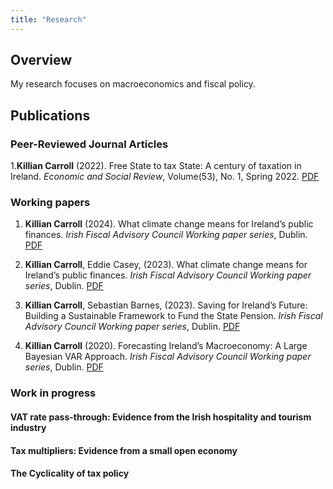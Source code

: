 ```yaml
---
title: "Research"
---
```


## Overview

My research focuses on macroeconomics and fiscal policy.

## Publications

### Peer-Reviewed Journal Articles

1.**Killian Carroll** (2022). Free State to tax State: A century of taxation in Ireland. *Economic and Social Review*, Volume(53), No. 1, Spring 2022. [PDF](https://www.esr.ie/index.php/esr/article/view/1566/667)

### Working papers

1.  **Killian Carroll** (2024). What climate change means for Ireland's public finances. *Irish Fiscal Advisory Council Working paper series*, Dublin. [PDF](https://www.fiscalcouncil.ie/wp-content/uploads/2024/11/Estimating-monthly-consumer-spending-using-card-payment-data-Killian-Carroll-Fiscal-Council.pdf)

2.  **Killian Carroll**, Eddie Casey, (2023). What climate change means for Ireland's public finances. *Irish Fiscal Advisory Council Working paper series*, Dublin. [PDF](https://www.fiscalcouncil.ie/wp-content/uploads/2023/10/What-climate-change-means-for-Irelands-public-finances-Casey-and-Carroll-2023-Irish-Fiscal-Advisory-Council.pdf)

3.  **Killian Carroll**, Sebastian Barnes, (2023). Saving for Ireland's Future: Building a Sustainable Framework to Fund the State Pension. *Irish Fiscal Advisory Council Working paper series*, Dublin. [PDF](https://www.fiscalcouncil.ie/wp-content/uploads/2023/03/Working-paper-Funding-Irelands-state-pension.pdf)

4.  **Killian Carroll** (2020). Forecasting Ireland’s Macroeconomy: A Large Bayesian VAR Approach. *Irish Fiscal Advisory Council Working paper series*, Dublin. [PDF](https://www.fiscalcouncil.ie/wp-content/uploads/2020/09/Forecasting-Irelands-Macroeconomy.pdf)

### Work in progress

#### VAT rate pass-through: Evidence from the Irish hospitality and tourism industry

#### Tax multipliers: Evidence from a small open economy

#### The Cyclicality of tax policy
